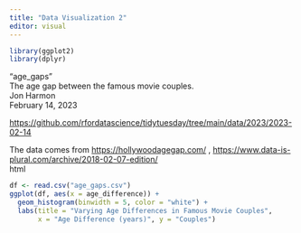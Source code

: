 ```yaml
---
title: "Data Visualization 2"
editor: visual
---
```


```r
library(ggplot2)
library(dplyr)
```

"age_gaps"\
The age gap between the famous movie couples.\
Jon Harmon\
February 14, 2023

<https://github.com/rfordatascience/tidytuesday/tree/main/data/2023/2023-02-14>

The data comes from <https://hollywoodagegap.com/> , <https://www.data-is-plural.com/archive/2018-02-07-edition/>\
html\

```r
df <- read.csv("age_gaps.csv")
ggplot(df, aes(x = age_difference)) +
  geom_histogram(binwidth = 5, color = "white") +
  labs(title = "Varying Age Differences in Famous Movie Couples",
       x = "Age Difference (years)", y = "Couples")
```
